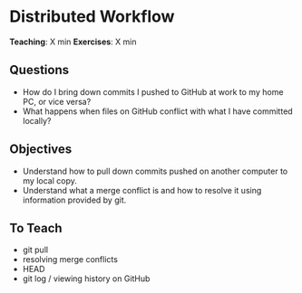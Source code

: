 # Distributed Workflow
**Teaching**: X min
**Exercises**: X min

## Questions
* How do I bring down commits I pushed to GitHub at work to my home PC, or vice versa?
* What happens when files on GitHub conflict with what I have committed locally? 

## Objectives
* Understand how to pull down commits pushed on another computer to my local copy.
* Understand what a merge conflict is and how to resolve it using information provided by git.

## To Teach
* git pull
* resolving merge conflicts
* HEAD
* git log / viewing history on GitHub
